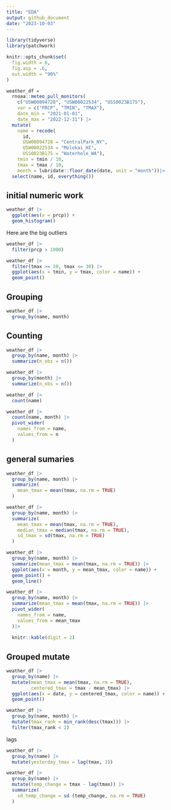 ```yaml
---
title: "EDA"
output: github_document
date: "2023-10-03"
---
```


```r
library(tidyverse)
library(patchwork)

knitr::opts_chunk$set(
  fig.width = 6,
  fig.asp = .6,
  out.width = "90%"
)
```


```r
weather_df = 
  rnoaa::meteo_pull_monitors(
    c("USW00094728", "USW00022534", "USS0023B17S"),
    var = c("PRCP", "TMIN", "TMAX"), 
    date_min = "2021-01-01",
    date_max = "2022-12-31") |>
  mutate(
    name = recode(
      id, 
      USW00094728 = "CentralPark_NY", 
      USW00022534 = "Molokai_HI",
      USS0023B17S = "Waterhole_WA"),
    tmin = tmin / 10,
    tmax = tmax / 10,
    month = lubridate::floor_date(date, unit = "month"))|>
  select(name, id, everything())
```

## initial numeric work

```r
weather_df |>
  ggplot(aes(x = prcp)) +
  geom_histogram()
```

Here are the big outliers

```r
weather_df |>
  filter(prcp > 1000)
```

```r
weather_df |>
  filter(tmax >= 20, tmax <= 30) |>
  ggplot(aes(x = tmin, y = tmax, color = name)) +
  geom_point()
```

## Grouping

```r
weather_df |>
  group_by(name, month)
```

## Counting 

```r
weather_df |>
  group_by(name, month) |>
  summarize(n_obs = n())
```

```r
weather_df |>
  group_by(month) |>
  summarize(n_obs = n())
```

```r
weather_df |>
  count(name)
```

```r
weather_df |>
  count(name, month) |>
  pivot_wider(
    names_from = name,
    values_from = n
  )
```

## general sumaries

```r
weather_df |>
  group_by(name, month) |>
  summarize(
    mean_tmax = mean(tmax, na.rm = TRUE)
  )
```

```r
weather_df |>
  group_by(name, month) |>
  summarize(
    mean_tmax = mean(tmax, na.rm = TRUE),
    median_tmax = median(tmax, na.rm = TRUE),
    sd_tmax = sd(tmax, na.rm = TRUE)
  )
```

```r
weather_df |>
  group_by(name, month) |>
  summarize(mean_tmax = mean(tmax, na.rm = TRUE)) |>
  ggplot(aes(x = month, y = mean_tmax, color = name)) +
  geom_point() +
  geom_line()
```

```r
weather_df |>
  group_by(name, month) |>
  summarize(mean_tmax = mean(tmax, na.rm = TRUE)) |>
  pivot_wider(
    names_from = name,
    values_from = mean_tmax
  )|>
  
  knitr::kable(digit = 2)
```

## Grouped mutate 

```r
weather_df |>
  group_by(name) |>
  mutate(mean_tmax = mean(tmax, na.rm = TRUE), 
         centered_tmax = tmax - mean_tmax) |>
  ggplot(aes(x = date, y = centered_tmax, color = name)) +
  geom_point()
```

```r
weather_df |>
  group_by(name, month) |>
  mutate(tmax_rank = min_rank(desc(tmax))) |>
  filter(tmax_rank < 2)
```

lags
```r
weather_df |>
  group_by(name) |>
  mutate(yesterday_tmax = lag(tmax, 3))
```

```r
weather_df |>
  group_by(name) |>
  mutate(temp_change = tmax - lag(tmax)) |>
  summarize(
    sd_temp_change = sd (temp_change, na.rm = TRUE)
  )
```

